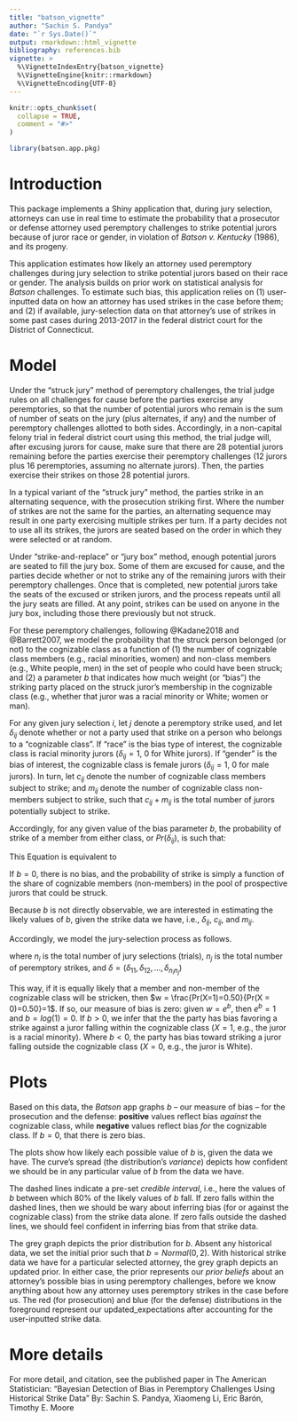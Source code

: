 ```yaml
---
title: "batson_vignette"
author: "Sachin S. Pandya"
date: "`r Sys.Date()`"
output: rmarkdown::html_vignette
bibliography: references.bib
vignette: >
  %\VignetteIndexEntry{batson_vignette}
  %\VignetteEngine{knitr::rmarkdown}
  %\VignetteEncoding{UTF-8}
---
```


```r
knitr::opts_chunk$set(
  collapse = TRUE,
  comment = "#>"
)
```

```r
library(batson.app.pkg)
```

# Introduction

This package implements a Shiny application that, during jury selection, attorneys can use in real time to estimate the probability that a prosecutor or defense attorney used peremptory challenges to strike potential jurors because of juror race or gender, in violation of _Batson v. Kentucky_ (1986), and its progeny.

This application estimates how likely an attorney used peremptory challenges during jury selection to strike potential jurors based on their race or gender. The analysis builds on prior work on statistical analysis for _Batson_ challenges. To estimate such bias, this application relies on (1) user-inputted data on how an attorney has used strikes in the case before them; and (2) if available, jury-selection data on that attorney's use of strikes in some past cases during 2013-2017 in the federal district court for the District of Connecticut.

# Model 

Under the "struck jury" method of peremptory challenges, the trial judge rules on all challenges for cause before the parties exercise any peremptories, so that the number of potential jurors who remain is the sum of number of seats on the jury (plus alternates, if any) and the number of peremptory challenges allotted to both sides. Accordingly, in a non-capital felony trial in federal district court using this method, the trial judge will, after excusing jurors for cause, make sure that there are 28 potential jurors remaining before the parties exercise their peremptory challenges (12 jurors plus 16 peremptories, assuming no alternate jurors). Then, the parties exercise their strikes on those 28 potential jurors.

In a typical variant of the "struck jury" method, the parties strike in an alternating sequence, with the prosecution striking first. Where the number of strikes are not the same for the parties, an alternating sequence may result in one party exercising multiple strikes per turn. If a party decides not to use all its strikes, the jurors are seated based on the order in which they were selected or at random.
	
Under "strike-and-replace" or "jury box" method, enough potential jurors are seated to fill the jury box. Some of them are excused for cause, and the parties decide whether or not to strike any of the remaining jurors with their peremptory challenges.  Once that is completed, new potential jurors take the seats of the excused or striken jurors, and the process repeats until all the jury seats are filled.  At any point, strikes can be used on anyone in the jury box, including those there previously but not struck.

For these peremptory challenges, following @Kadane2018 and @Barrett2007, we model the probability that the struck person belonged (or not) to the cognizable class as a function of (1) the number of cognizable class members (e.g., racial minorities, women) and non-class members (e.g., White people, men) in the set of people who could have been struck; and (2) a parameter $b$ that indicates how much weight (or "bias") the striking party placed on the struck juror's membership in the cognizable class (e.g., whether that juror was a racial minority or White; women or man). 

For any given jury selection $i$, let $j$ denote a peremptory strike used, and let $\delta_{ij}$ denote whether or not a party used that strike on a person who belongs to a "cognizable class". If "race" is the bias type of interest, the cognizable class is racial minority jurors ($\delta_{ij} =1$, 0 for White jurors).  If "gender" is the bias of interest, the cognizable class is female jurors ($\delta_{ij} = 1$, 0 for male jurors). In turn, let $c_{ij}$ denote the number of cognizable class members subject to strike; and $m_{ij}$ denote the number of cognizable class non-members subject to strike, such that $c_{ij}+m_{ij}$ is the total number of jurors potentially subject to strike.

Accordingly, for any given value of the bias parameter $b$, the probability of strike of a member from either class, or $Pr(\delta_{ij})$, is such that:

\begin{equation}
Pr(\delta_{ij} | b) = 
\begin{cases}
  \frac{(e^b)c_{ij}}{(e^b)c_{ij}+m_{ij}} & \text{for }\delta_{ij}=1\\    
  \frac{m_{ij}}{(e^b)c_{ij}+m_{ij}} & \text{for }\delta_{ij}=0  \label{eq:model1}
\end{cases} 
\end{equation} This Equation \eqref{eq:model1} is equivalent to

\begin{equation}
Pr(\delta_{ij}| b) = \left(\frac{(e^b)c_{ij}}{(e^b)c_{ij}+m_{ij}}\right)^{\delta_{ij}} \left(\frac{m_{ij}}{(e^b)c_{ij}+m_{ij}}\right)^{1-\delta_{ij}}
\label{eq:model2}
\end{equation}

If $b = 0$, there is no bias, and the probability of strike is simply a function of the share of cognizable members (non-members) in the pool of prospective jurors that could be struck.

Because $b$ is not directly observable, we are interested in estimating the likely values of $b$, given the strike data we have, i.e., $\delta_{ij}$, $c_{ij}$, and $m_{ij}$.

Accordingly, we model the jury-selection process as follows. 

\begin{equation}  
L(b|\delta) = \prod_{i=1}^{n_i} \prod_{j=1}^{n_j}\left(\frac{(e^b)c_{ij}}{(e^b)c_{ij}+m_{ij}}\right)^{\delta_{ij}} \left(\frac{m_{ij}}{(e^b)c_{ij}+m_{ij}}\right)^{1-\delta_{ij}}
\label{eq:model3}
\end{equation} where $n_{i}$ is the total number of jury selections (trials), $n_j$ is the total number of peremptory strikes, and $\delta=(\delta_{11},\delta_{12},\dots,\delta_{{n_i}{n_j}})$ 

This way, if it is equally likely that a member and non-member of the cognizable class will be stricken, then $w = \frac{Pr(X=1)=0.50}{Pr(X = 0)=0.50}=1$. If so, our measure of bias is zero: given $w=e^b$, then $e^b=1$ and $b=log(1)=0$. If $b>0$, we infer that the the party has bias favoring a strike against a juror falling within the cognizable class ($X=1$, e.g., the juror is a racial minority). Where $b<0$, the party has bias toward striking a juror falling outside the cognizable class ($X=0$, e.g., the juror is White). 

# Plots

Based on this data, the _Batson_ app graphs $b$ -- our measure of bias -- for the prosecution and the defense: **positive** values reflect bias _against_ the cognizable class, while **negative** values reflect bias _for_ the cognizable class. If $b = 0$, that there is zero bias. 

The plots show how likely each possible value of $b$ is, given the data we have. The curve's spread (the distribution's *variance*) depicts how confident we should be in any particular value of $b$ from the data we have. 

The dashed lines indicate a pre-set _credible interval_, i.e., here the values of $b$ between which 80% of the likely values of $b$ fall. If zero falls within the dashed lines, then we should be wary about inferring bias (for or against the cognizable class) from the strike data alone. If zero falls outside the dashed lines, we should feel confident in inferring bias from that strike data.

The grey graph depicts the prior distribution for $b$.  Absent any historical data, we set the initial prior such that $b=Normal(0,2)$. With historical strike data we have for a particular selected attorney, the grey graph depicts an updated prior. In either case, the prior represents our *prior beliefs* about an attorney's possible bias in using peremptory challenges, before we know anything about how any attorney uses peremptory strikes in the case before us. The red (for prosecution) and blue (for the defense) distributions in the foreground represent our updated_expectations after accounting for the user-inputted strike data.

# More details

For more detail, and citation, see the published paper in The American Statistician:
"Bayesian Detection of Bias in Peremptory Challenges Using Historical Strike Data"
By: Sachin S. Pandya, Xiaomeng Li, Eric Barón, Timothy E. Moore
